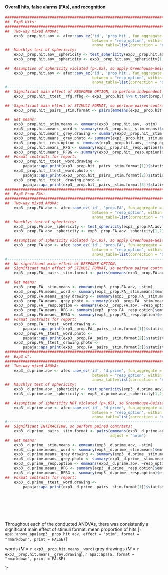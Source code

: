 #### Overall hits, false alarms (FAs), and recognition

```r
##################################################################################################################
##  Exp3 Hits:                                                                                                  ##
##################################################################################################################
##  Two-way mixed ANOVA:
    exp3__prop.hit.aov <- afex::aov_ez('id', 'prop.hit', fun_aggregate = mean, exp3__prop.hit, 
                                       between = "resp_option", within = 'stim',
                                       anova_table=list(correction = "none", es = "none"))
##  Mauchlys test of sphericity:
    exp3__prop.hit.aov__sphericity <- test_sphericity(exp3__prop.hit.aov)
    exp3__prop.hit.aov__sphericity <- exp3__prop.hit.aov__sphericity[1,2]
      
##  Assumption of sphericity violated (p<.05), so apply Greenhouse-Geisser correction:
    exp3__prop.hit.aov <- afex::aov_ez('id', 'prop.hit', fun_aggregate = mean, exp3__prop.hit, 
                                       between = "resp_option", within = 'stim',
                                       anova_table=list(correction = "GG", es = "ges"))
#-----------------------------------------------------------------------------------------------------------------
##  Significant main effect of RESPONSE OPTION, so perform independent samples (Welch's) t-test: 
    exp3__prop.hit__ttest__rfg.rfbg <- exp3__prop.hit %>% t.test(prop.hit~resp_option, paired=FALSE, data = .)
    
##  Significant main effect of STIMULI FORMAT, so perform paired contrasts:
    exp3__prop.hit__pairs__stim.format <- pairs(emmeans(exp3__prop.hit.aov, c("stim")), adjust = "holm")
    
##  Get means:
    exp3__prop.hit__stim.means <- emmeans(exp3__prop.hit.aov, ~stim)
    exp3__prop.hit.means__word <- summary(exp3__prop.hit__stim.means)$emmean[1] %>% round(2)
    exp3__prop.hit.means__grey.drawing <- summary(exp3__prop.hit__stim.means)$emmean[2] %>% round(2)
    exp3__prop.hit.means__grey.photo <- summary(exp3__prop.hit__stim.means)$emmean[3] %>% round
    exp3__prop.hit__resp.option <- emmeans(exp3__prop.hit.aov, ~resp_option)
    exp3__prop.hit.means__RFG <- summary(exp3__prop.hit__resp.option)$emmean[2] %>% round(2)
    exp3__prop.hit.means__RFBG <- summary(exp3__prop.hit__resp.option)$emmean[1] %>% round(2)
##  Format contrasts for report:
    exp3__prop.hit__ttest__word.drawing <- 
        papaja::apa_print(exp3__prop.hit__pairs__stim.format[1])$statistic$word_greydrawing
    exp3__prop.hit__ttest__word.photo <- 
        papaja::apa_print(exp3__prop.hit__pairs__stim.format[2])$statistic$word_greyphoto
    exp3__prop.hit__ttest__drawing.photo <- 
        papaja::apa_print(exp3__prop.hit__pairs__stim.format[3])$statistic$greydrawing_greyphoto
##################################################################################################################
##  Exp3 Prop FAs:                                                                                             ##
##################################################################################################################
##  Two-way mixed ANOVA:
    exp3__prop.FA.aov <- afex::aov_ez('id', 'prop.FA', fun_aggregate = mean, exp3__prop.FA, 
                                       between = "resp_option", within = 'stim',
                                       anova_table=list(correction = "none", es = "none"))
##  Mauchlys test of sphericity:
    exp3__prop.FA.aov__sphericity <- test_sphericity(exp3__prop.FA.aov)
    exp3__prop.FA.aov__sphericity <- exp3__prop.FA.aov__sphericity[1,2]
      
##  Assumption of sphericity violated (p<.05), so apply Greenhouse-Geisser correction:
    exp3__prop.FA.aov <- afex::aov_ez('id', 'prop.FA', fun_aggregate = mean, exp3__prop.FA, 
                                       between = "resp_option", within = 'stim',
                                       anova_table=list(correction = "GG", es = "ges"))
#-----------------------------------------------------------------------------------------------------------------
##  No significant main effect of RESPONSE OPTION. 
##  Significant main effect of STIMULI FORMAT, so perform paired contrasts:
    exp3__prop.FA__pairs__stim.format <- pairs(emmeans(exp3__prop.FA.aov, c("stim")), adjust = "holm")
    
##  Get means:
    exp3__prop.FA__stim.means <- emmeans(exp3__prop.FA.aov, ~stim)
    exp3__prop.FA.means__word <- summary(exp3__prop.FA__stim.means)$emmean[1] %>% round(2)
    exp3__prop.FA.means__grey.drawing <- summary(exp3__prop.FA__stim.means)$emmean[2] %>% round(2)
    exp3__prop.FA.means__grey.photo <- summary(exp3__prop.FA__stim.means)$emmean[3] %>% round
    exp3__prop.FA__resp.option <- emmeans(exp3__prop.FA.aov, ~resp_option)
    exp3__prop.FA.means__RFG <- summary(exp3__prop.FA__resp.option)$emmean[2] %>% round(2)
    exp3__prop.FA.means__RFBG <- summary(exp3__prop.FA__resp.option)$emmean[1] %>% round(2)
##  Format contrasts for report:
    exp3__prop.FA__ttest__word.drawing <- 
        papaja::apa_print(exp3__prop.FA__pairs__stim.format[1])$statistic$word_greydrawing
    exp3__prop.FA__ttest__word.photo <- 
        papaja::apa_print(exp3__prop.FA__pairs__stim.format[2])$statistic$word_greyphoto
    exp3__prop.FA__ttest__drawing.photo <- 
        papaja::apa_print(exp3__prop.FA__pairs__stim.format[3])$statistic$greydrawing_greyphoto    
##################################################################################################################
##  Exp3 d':                                                                                                    ##
##################################################################################################################
##  Two-way mixed ANOVA:
    exp3__d.prime.aov <- afex::aov_ez('id', 'd.prime', fun_aggregate = mean, exp3__d.prime, 
                                       between = "resp_option", within = 'stim',
                                       anova_table=list(correction = "none", es = "none"))
##  Mauchlys test of sphericity:
    exp3__d.prime.aov__sphericity <- test_sphericity(exp3__d.prime.aov)
    exp3__d.prime.aov__sphericity <- exp3__d.prime.aov__sphericity[1,2]
      
##  Assumption of sphericity NOT violated (p>.05), so Greenhouse-Geisser correction NOT applied:
    exp3__d.prime.aov <- afex::aov_ez('id', 'd.prime', fun_aggregate = mean, exp3__d.prime, 
                                       between = "resp_option", within = 'stim',
                                       anova_table=list(correction = "none", es = "ges"))
#-----------------------------------------------------------------------------------------------------------------
##  Significant INTERACTION, so perform paired contrasts:
    exp3__d.prime__pairs__stim.format <- pairs(emmeans(exp3__d.prime.aov, c("stim", "resp_option")), 
                                               adjust = "holm")
##  Get means:
    exp3__d.prime__stim.means <- emmeans(exp3__d.prime.aov, ~stim)
    exp3__d.prime.means__word <- summary(exp3__d.prime__stim.means)$emmean[1] %>% round(2)
    exp3__d.prime.means__grey.drawing <- summary(exp3__d.prime__stim.means)$emmean[2] %>% round(2)
    exp3__d.prime.means__grey.photo <- summary(exp3__d.prime__stim.means)$emmean[3] %>% round
    exp3__d.prime__resp.option <- emmeans(exp3__d.prime.aov, ~resp_option)
    exp3__d.prime.means__RFG <- summary(exp3__d.prime__resp.option)$emmean[2] %>% round(2)
    exp3__d.prime.means__RFBG <- summary(exp3__d.prime__resp.option)$emmean[1] %>% round(2)
##  Format contrasts for report:
    exp3__d.prime__ttest__word.drawing <- 
        papaja::apa_print(exp3__d.prime__pairs__stim.format[1])$statistic$wordRFBG_greydrawingRFBG

    
    
    
    
    
```

Throughout each of the conducted ANOVAs, there was consistently a significant main effect of stimuli format: mean proportion of hits [`r apa::anova_apa(exp3__prop.hit.aov, effect = "stim", format = "rmarkdown", print = FALSE)`]

words (*M* = `r exp3__prop.hit.means__word`) 
grey drawings (*M* = `r exp3__prop.hit.means__grey.drawing`), 
`r apa::apa(a, format = "rmarkdown", print = FALSE)` 

`r 


